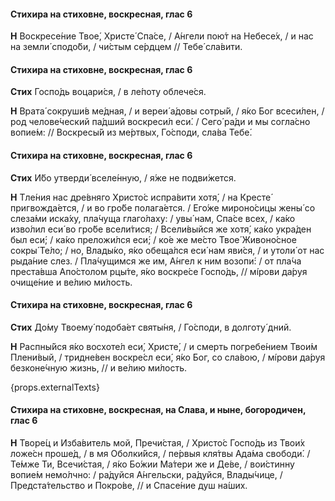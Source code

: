 #### Стихира на стиховне, воскресная, глас 6

**Н** Воскресе́ние Твое́, Христе́ Спа́се, / А́нгели пою́т на Небесе́х, / и нас на земли́ сподо́би, / чи́стым се́рдцем // Тебе́ сла́вити.

#### Стихира на стиховне, воскресная, глас 6

**Стих** Госпо́дь воцари́ся, / в ле́поту облече́ся.

**Н** Врата́ сокруши́в ме́дная, / и вереи́ а́довы сотры́й, / я́ко Бог всеси́лен, / род челове́ческий па́дший воскреси́л еси́. / Сего́ ра́ди и мы согла́сно вопие́м: // Воскресы́й из ме́ртвых, Го́споди, сла́ва Тебе́.

#### Стихира на стиховне, воскресная, глас 6

**Стих** И́бо утверди́ вселе́нную, / я́же не подви́жется.

**Н** Тле́ния нас дре́вняго Христо́с испра́вити хотя́, / на Кресте́ пригвожда́ется, / и во гро́бе полага́ется. / Его́же мироно́сицы жены́ со слеза́ми иска́ху, пла́чуща глаго́лаху: / увы́ нам, Спа́се всех, / ка́ко изво́лил еси́ во гро́бе всели́тися; / Всели́выйся же хотя́, ка́ко укра́ден был еси́; / ка́ко преложи́лся еси́; / ко́е же ме́сто Твое́ Живоно́сное сокры́ Те́ло; / но, Влады́ко, я́ко обеща́лся еси́ нам яви́ся, / и утоли́ от нас рыда́ние слез. / Пла́чущимся же им, А́нгел к ним возопи́: / от пла́ча преста́вша Апо́столом рцы́те, я́ко воскре́се Госпо́дь, // мíрови да́руя очище́ние и ве́лию ми́лость.

#### Стихира на стиховне, воскресная, глас 6

**Стих** До́му Твоему́ подоба́ет святы́ня, / Го́споди, в долготу́ дний.

**Н** Распны́йся я́ко восхоте́л еси́, Христе́, / и смерть погребе́нием Твои́м Плени́вый, / тридне́вен воскре́сл еси́, я́ко Бог, со сла́вою, / мíрови да́руя безконе́чную жизнь, // и ве́лию ми́лость.

{props.externalTexts}

#### Стихира на стиховне, воскресная, на Слава, и ныне, богородичен, глас 6

**Н** Творе́ц и Изба́витель мой, Пречи́стая, / Христо́с Госпо́дь из Твои́х ложе́сн проше́д, / в мя Оболки́йся, / пе́рвыя кля́твы Ада́ма свободи́. / Те́мже Ти, Всечи́стая, / я́ко Бо́жии Ма́тери же и Де́ве, / вои́стинну вопие́м немо́лчно: / ра́дуйся А́нгельски, ра́дуйся, Влады́чице, / Предста́тельство и Покро́ве, // и Спасе́ние душ на́ших.
